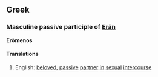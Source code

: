==Greek==
===Masculine passive participle of [[Erān]]===
'''Erōmenos'''
====Translations====
#English: [[beloved]], [[passive]] [[partner]] [[in]] [[sexual]] [[intercourse]]